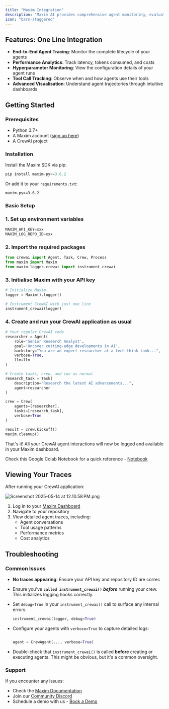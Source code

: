 ```yaml
---
title: "Maxim Integration"
description: "Maxim AI provides comprehensive agent monitoring, evaluation, and observability for your CrewAI applications. With Maxim's one-line integration, you can easily trace and analyse agent interactions, performance metrics, and more."
icon: "bars-staggered"
---
```


## Features: One Line Integration

- **End-to-End Agent Tracing**: Monitor the complete lifecycle of your agents
- **Performance Analytics**: Track latency, tokens consumed, and costs
- **Hyperparameter Monitoring**: View the configuration details of your agent runs
- **Tool Call Tracking**: Observe when and how agents use their tools
- **Advanced Visualisation**: Understand agent trajectories through intuitive dashboards

## Getting Started

### Prerequisites

- Python 3.7\+
- A Maxim account ([sign up here](https://app.getmaxim.ai/sign-up))
- A CrewAI project

### Installation

Install the Maxim SDK via pip:

```python
pip install maxim-py>=3.6.2
```

Or add it to your `requirements.txt`:

```
maxim-py>=3.6.2
```

### Basic Setup

### 1. Set up environment variables

```python
MAXIM_API_KEY=xxx
MAXIM_LOG_REPO_ID=xxx
```

### 2. Import the required packages

```python
from crewai import Agent, Task, Crew, Process
from maxim import Maxim
from maxim.logger.crewai import instrument_crewai
```

### 3. Initialise Maxim with your API key

```python
# Initialize Maxim
logger = Maxim().logger()

# Instrument CrewAI with just one line
instrument_crewai(logger)
```

### 4. Create and run your CrewAI application as usual

```python
# Your regular CrewAI code
researcher = Agent(
    role='Senior Research Analyst',
    goal='Uncover cutting-edge developments in AI',
    backstory="You are an expert researcher at a tech think tank...",
    verbose=True,
    llm=llm
)

# Create tasks, crew, and run as normal
research_task = Task(
    description="Research the latest AI advancements...",
    agent=researcher
)

crew = Crew(
    agents=[researcher],
    tasks=[research_task],
    verbose=True
)

result = crew.kickoff()
maxim.cleanup()
```

That's it\! All your CrewAI agent interactions will now be logged and available in your Maxim dashboard.

Check this Google Colab Notebook for a quick reference - [Notebook](https://colab.research.google.com/drive/1ZKIZWsmgQQ46n8TH9zLsT1negKkJA6K8?usp=sharing)

## Viewing Your Traces

After running your CrewAI application:

![Screenshot 2025-05-14 at 12.10.58 PM.png](/images/Screenshot2025-05-14at12.10.58PM.png)

1. Log in to your [Maxim Dashboard](https://getmaxim.ai/dashboard)
2. Navigate to your repository
3. View detailed agent traces, including:
   - Agent conversations
   - Tool usage patterns
   - Performance metrics
   - Cost analytics

## Troubleshooting

### Common Issues

- **No traces appearing**: Ensure your API key and repository ID are correc
- Ensure you've **`called instrument_crewai()`** **_before_** running your crew. This initializes logging hooks correctly.
- Set `debug=True` in your `instrument_crewai()` call to surface any internal errors:

  ```python
  instrument_crewai(logger, debug=True)
  ```
- Configure your agents with `verbose=True` to capture detailed logs:

  ```python
  
  agent = CrewAgent(..., verbose=True)
  ```
- Double-check that `instrument_crewai()` is called **before** creating or executing agents. This might be obvious, but it's a common oversight.

### Support

If you encounter any issues:

- Check the [Maxim Documentation](https://getmaxim.ai/docs)
- Join our [Community Discord](https://discord.gg/rZUhKF8u)
- Schedule a demo with us - [<u>Book a Demo</u>](https://www.getmaxim.ai/demo)